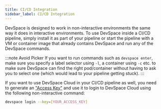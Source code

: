 ```yaml
---
title: CI/CD Integration
sidebar_label: CI/CD Integration
---
```


DevSpace is designed to work in non-interactive environments the same way it does in interactive environments. To use DevSpace inside a CI/CD pipeline, simply install it as part of your pipeline or start the pipeline with a VM or container image that already contains DevSpace and run any of the DevSpace commands.

:::note Avoid Picker
If you want to run commands such as `devspace enter`, make sure you specify a label selector using `-l`, a container using `-c` etc. to make sure DevSpace can find the right pod/container without having to ask you to select one (which would lead to your pipeline getting stuck).
:::

If you want to use DevSpace Cloud in your CI/CD pipeline as well, you need to generate an ["Access Key"](https://app.devspace.cloud/settings/access-keys) and use it to login to DevSpace Cloud using the following non-interactive command:
```bash
devspace login --key=[YOUR_ACCESS_KEY]
```
